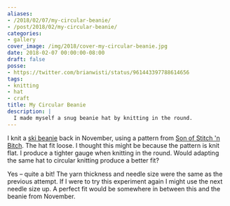 ```yaml
---
aliases:
- /2018/02/07/my-circular-beanie/
- /post/2018/02/my-circular-beanie/
categories:
- gallery
cover_image: /img/2018/cover-my-circular-beanie.jpg
date: 2018-02-07 00:00:00-08:00
draft: false
posse:
- https://twitter.com/brianwisti/status/961443397788614656
tags:
- knitting
- hat
- craft
title: My Circular Beanie
description: |
  I made myself a snug beanie hat by knitting in the round.
---
```


I knit a [ski beanie][] back in November, using a pattern from [Son of Stitch 'n Bitch][]. The hat fit loose.
I thought this might be because the pattern is knit flat. I produce a tighter gauge when knitting in the
round. Would adapting the same hat to circular knitting produce a better fit?

Yes – quite a bit! The yarn thickness and needle size were the same as the previous attempt. If I were to try
this experiment again I might use the next needle size up. A perfect fit would be somewhere in between this
and the beanie from November.

[ski beanie]: /post/2017/11/my-ski-beanie
[Son of Stitch 'n Bitch]: https://www.goodreads.com/book/show/170305.Son_of_Stitch_n_Bitch

